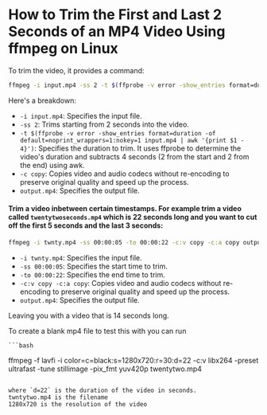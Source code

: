 # How to Trim the First and Last 2 Seconds of an MP4 Video Using ffmpeg on Linux

To trim the video, it provides a command:

```bash
ffmpeg -i input.mp4 -ss 2 -t $(ffprobe -v error -show_entries format=duration -of default=noprint_wrappers=1:nokey=1 input.mp4 | awk '{print $1 - 4}') -c copy output.mp4
```

Here's a breakdown:

- `-i input.mp4`: Specifies the input file.
- `-ss 2`: Trims starting from 2 seconds into the video.
- `-t $(ffprobe -v error -show_entries format=duration -of default=noprint_wrappers=1:nokey=1 input.mp4 | awk '{print $1 - 4}')`: Specifies the duration to trim. It uses ffprobe to determine the video's duration and subtracts 4 seconds (2 from the start and 2 from the end) using awk.
- `-c copy`: Copies video and audio codecs without re-encoding to preserve original quality and speed up the process.
- `output.mp4`: Specifies the output file.

#### Trim a video inbetween certain timestamps. For example trim a video called `twentytwoseconds.mp4` which is 22 seconds long and you want to cut off the first 5 seconds and the last 3 seconds:

```bash
ffmpeg -i twnty.mp4 -ss 00:00:05 -to 00:00:22 -c:v copy -c:a copy output.mp4
```

- `-i twnty.mp4`: Specifies the input file.
- `-ss 00:00:05`: Specifies the start time to trim.
- `-to 00:00:22`: Specifies the end time to trim.
- `-c:v copy -c:a copy`: Copies video and audio codecs without re-encoding to preserve original quality and speed up the process.
- `output.mp4`: Specifies the output file.

Leaving you with a video that is 14 seconds long.

To create a blank mp4 file to test this with you can run

    ```bash

ffmpeg -f lavfi -i color=c=black:s=1280x720:r=30:d=22 -c:v libx264 -preset ultrafast -tune stillimage -pix_fmt yuv420p twentytwo.mp4
```

where `d=22` is the duration of the video in seconds.
twntytwo.mp4 is the filename
1280x720 is the resolution of the video
